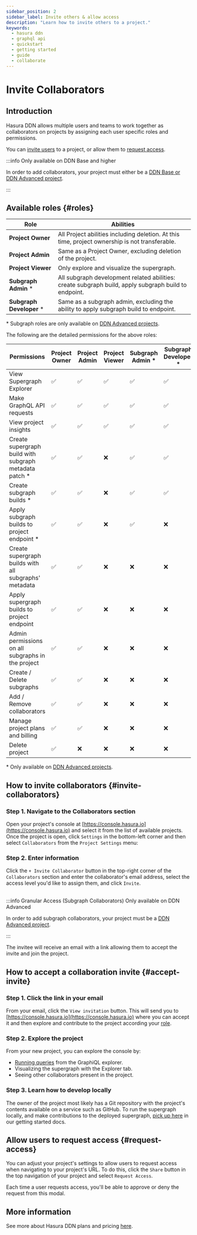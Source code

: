 ```yaml
---
sidebar_position: 2
sidebar_label: Invite others & allow access
description: "Learn how to invite others to a project."
keywords:
  - hasura ddn
  - graphql api
  - quickstart
  - getting started
  - guide
  - collaborate
---
```



# Invite Collaborators

## Introduction

Hasura DDN allows multiple users and teams to work together as collaborators on projects by assigning each user specific
roles and permissions.

You can [invite users](#invite-collaborators) to a project, or allow them to [request access](#request-access).

:::info Only available on DDN Base and higher

In order to add collaborators, your project must either be a
[DDN Base or DDN Advanced project](https://hasura.io/pricing/ddn).

:::

## Available roles {#roles}

| Role                     | Abilities                                                                                            |
|--------------------------|------------------------------------------------------------------------------------------------------|
| **Project Owner**        | All Project abilities including deletion. At this time, project ownership is not transferable.       |
| **Project Admin**        | Same as a Project Owner, excluding deletion of the project.                                          |
| **Project Viewer**       | Only explore and visualize the supergraph.                                                           |
| **Subgraph Admin** *     | All subgraph development related abilities: create subgraph build, apply subgraph build to endpoint. |
| **Subgraph Developer** * | Same as a subgraph admin, excluding the ability to apply subgraph build to endpoint.                 |

\* Subgraph roles are only available on [DDN Advanced projects](https://hasura.io/pricing/ddn).

The following are the detailed permissions for the above roles:

| Permissions                                            | Project Owner | Project Admin | Project Viewer | Subgraph Admin * | Subgraph Developer * |
|--------------------------------------------------------|---------------|---------------|----------------|------------------|----------------------|
| View Supergraph Explorer                               | ✅             | ✅             | ✅              | ✅                | ✅                    |
| Make GraphQL API requests                              | ✅             | ✅             | ✅              | ✅                | ✅                    |
| View project insights                                  | ✅             | ✅             | ✅              | ✅                | ✅                    |
| Create supergraph build with subgraph metadata patch * | ✅             | ✅             | ❌              | ✅                | ✅                    |
| Create subgraph builds *                               | ✅             | ✅             | ❌              | ✅                | ✅                    |
| Apply subgraph builds to project endpoint *            | ✅             | ✅             | ❌              | ✅                | ❌                    |
| Create supergraph builds with all subgraphs' metadata  | ✅             | ✅             | ❌              | ❌                | ❌                    |
| Apply supergraph builds to project endpoint            | ✅             | ✅             | ❌              | ❌                | ❌                    |
| Admin permissions on all subgraphs in the project      | ✅             | ✅             | ❌              | ❌                | ❌                    |
| Create / Delete subgraphs                              | ✅             | ✅             | ❌              | ❌                | ❌                    |
| Add / Remove collaborators                             | ✅             | ✅             | ❌              | ❌                | ❌                    |
| Manage project plans and billing                       | ✅             | ✅             | ❌              | ❌                | ❌                    |
| Delete project                                         | ✅             | ❌             | ❌              | ❌                | ❌                    |

\* Only available on [DDN Advanced projects](https://hasura.io/pricing/ddn).

## How to invite collaborators {#invite-collaborators}

### Step 1. Navigate to the Collaborators section

Open your project's console at [https://console.hasura.io](https://console.hasura.io) and select it from the list of
available projects. Once the project is open, click `Settings` in the bottom-left corner and then select `Collaborators`
from the `Project Settings` menu:

<Thumbnail src="/img/ci-cd/0.0.1_console_invite-collaborator.png" alt="Invite a collaborator" width="1000" />

### Step 2. Enter information

Click the `+ Invite Collaborator` button in the top-right corner of the `Collaborators` section and enter the
collaborator's email address, select the access level you'd like to assign them, and click `Invite`.

<Thumbnail src="/img/ci-cd/0.0.1_console_assign-collaborator-role.png" alt="Invite a collaborator" width="1000" />

<br />
:::info Granular Access (Subgraph Collaborators) Only available on DDN Advanced

In order to add subgraph collaborators, your project must be a [DDN Advanced project](https://hasura.io/pricing/ddn).

:::

The invitee will receive an email with a link allowing them to accept the invite and join the project.

## How to accept a collaboration invite {#accept-invite}

### Step 1. Click the link in your email

From your email, click the `View invitation` button. This will send you to
[https://console.hasura.io](https://console.hasura.io) where you can accept it and then explore and contribute to the
project according your [role](#roles).

### Step 2. Explore the project

From your new project, you can explore the console by:

- [Running queries](/graphql-api/queries/) from the GraphiQL explorer.
- Visualizing the supergraph with the Explorer tab.
- Seeing other collaborators present in the project.

### Step 3. Learn how to develop locally

The owner of the project most likely has a Git repository with the project's contents available on a service such as
GitHub. To run the supergraph locally, and make contributions to the deployed supergraph,
[pick up here](/getting-started/build/build-your-api) in our getting started docs.

## Allow users to request access {#request-access}

You can adjust your project's settings to allow users to request access when navigating to your project's URL. To do
this, click the `Share` button in the top navigation of your project and select `Request Access`.

<Thumbnail
  src="/img/get-started/console_read-only.png"
  alt="Allow users to request access to your project"
  width="1000"
/>

Each time a user requests access, you'll be able to approve or deny the request from this modal.

## More information

See more about Hasura DDN plans and pricing [here](billing/pricing.mdx).
